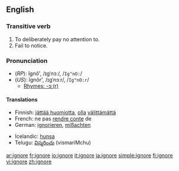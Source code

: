 ==English==

===Transitive verb===
{{en-verb|ignor|ing}}

# To deliberately pay no attention to.
# Fail to notice.

===Pronunciation===
*(''RP''): ĭgnô', /ɪɡˈnɔː/, /<tt>Ig"nO:</tt>/
*(''US''): ĭgnôr', /ɪɡˈnɔːr/, /<tt>Ig"nO:r</tt>/
**[[rhymes:English:-ɔː(r)|Rhymes: -ɔː(r)]]

====Translations====
{{top}}
*Finnish: [[jättää huomiotta]], [[olla]] [[välittää|välittämättä]]
*French: ne pas [[rendre conte]] de<!--note: "ignorer" is incorrect; this means "to be ignorant of", not "to ignore"-->
*German: [[ignorieren]], [[mißachten]]
{{mid}}
*Icelandic: [[hunsa]]
*Telugu: [[విస్మరించు]] (vismariMchu)
{{bottom}}

[[ar:ignore]]
[[fr:ignore]]
[[io:ignore]]
[[it:ignore]]
[[ja:ignore]]
[[simple:ignore]]
[[fi:ignore]]
[[vi:ignore]]
[[zh:ignore]]